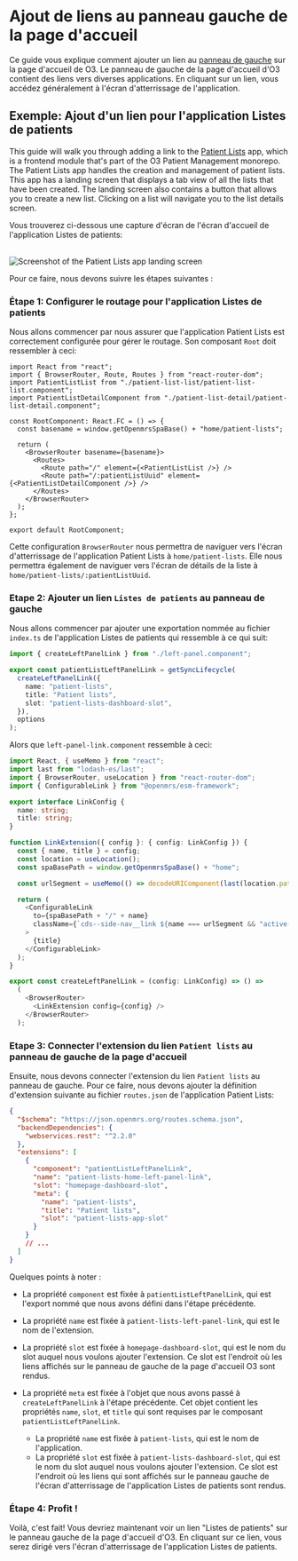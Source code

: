
# Ajout de liens au panneau gauche de la page d'accueil

Ce guide vous explique comment ajouter un lien au [panneau de gauche](https://zeroheight.com/23a080e38/p/796c6a-left-panel) sur la page d'accueil de O3. Le panneau de gauche de la page d'accueil d'O3 contient des liens vers diverses applications. En cliquant sur un lien, vous accédez généralement à l'écran d'atterrissage de l'application.

## Exemple: Ajout d'un lien pour l'application Listes de patients

This guide will walk you through adding a link to the [Patient Lists](https://github.com/openmrs/openmrs-esm-patient-management/tree/main/packages/esm-patient-list-app) app, which is a frontend module that's part of the O3 Patient Management monorepo. The Patient Lists app handles the creation and management of patient lists. This app has a landing screen that displays a tab view of all the lists that have been created. The landing screen also contains a button that allows you to create a new list. Clicking on a list will navigate you to the list details screen.

Vous trouverez ci-dessous une capture d'écran de l'écran d'accueil de l'application Listes de patients:

<br />
<Image
  src="/patient-lists-app.png"
  alt="Screenshot of the Patient Lists app landing screen"
  width={1000}
  height={1000}
/>
<br />

Pour ce faire, nous devons suivre les étapes suivantes :

<Steps>

### Étape 1: Configurer le routage pour l'application Listes de patients

Nous allons commencer par nous assurer que l'application Patient Lists est correctement configurée pour gérer le routage. Son composant `Root` doit ressembler à ceci:

```tsx
import React from "react";
import { BrowserRouter, Route, Routes } from "react-router-dom";
import PatientListList from "./patient-list-list/patient-list-list.component";
import PatientListDetailComponent from "./patient-list-detail/patient-list-detail.component";

const RootComponent: React.FC = () => {
  const basename = window.getOpenmrsSpaBase() + "home/patient-lists";

  return (
    <BrowserRouter basename={basename}>
      <Routes>
        <Route path="/" element={<PatientListList />} />
        <Route path="/:patientListUuid" element={<PatientListDetailComponent />} />
      </Routes>
    </BrowserRouter>
  );
};

export default RootComponent;
```

Cette configuration `BrowserRouter` nous permettra de naviguer vers l'écran d'atterrissage de l'application Patient Lists à `home/patient-lists`. Elle nous permettra également de naviguer vers l'écran de détails de la liste à `home/patient-lists/:patientListUuid`.

### Etape 2: Ajouter un lien `Listes de patients` au panneau de gauche

Nous allons commencer par ajouter une exportation nommée au fichier `index.ts` de l'application Listes de patients qui ressemble à ce qui suit:

```ts filename="index.ts" {4-7}
import { createLeftPanelLink } from "./left-panel.component";

export const patientListLeftPanelLink = getSyncLifecycle(
  createLeftPanelLink({
    name: "patient-lists",
    title: "Patient lists",
    slot: "patient-lists-dashboard-slot",
  }),
  options
);
```

Alors que `left-panel-link.component` ressemble à ceci:

```ts filename="left-panel-link.component.tsx"
import React, { useMemo } from "react";
import last from "lodash-es/last";
import { BrowserRouter, useLocation } from "react-router-dom";
import { ConfigurableLink } from "@openmrs/esm-framework";

export interface LinkConfig {
  name: string;
  title: string;
}

function LinkExtension({ config }: { config: LinkConfig }) {
  const { name, title } = config;
  const location = useLocation();
  const spaBasePath = window.getOpenmrsSpaBase() + "home";

  const urlSegment = useMemo(() => decodeURIComponent(last(location.pathname.split("/"))), [location.pathname]);

  return (
    <ConfigurableLink
      to={spaBasePath + "/" + name}
      className={`cds--side-nav__link ${name === urlSegment && "active-left-nav-link"}`}
    >
      {title}
    </ConfigurableLink>
  );
}

export const createLeftPanelLink = (config: LinkConfig) => () =>
  (
    <BrowserRouter>
      <LinkExtension config={config} />
    </BrowserRouter>
  );
```

### Etape 3: Connecter l'extension du lien `Patient lists` au panneau de gauche de la page d'accueil

Ensuite, nous devons connecter l'extension du lien `Patient lists` au panneau de gauche. Pour ce faire, nous devons ajouter la définition d'extension suivante au fichier `routes.json` de l'application Patient Lists:

```json
{
  "$schema": "https://json.openmrs.org/routes.schema.json",
  "backendDependencies": {
    "webservices.rest": "^2.2.0"
  },
  "extensions": [
    {
      "component": "patientListLeftPanelLink",
      "name": "patient-lists-home-left-panel-link",
      "slot": "homepage-dashboard-slot",
      "meta": {
        "name": "patient-lists",
        "title": "Patient lists",
        "slot": "patient-lists-app-slot"
      }
    }
    // ...
  ]
}
```

Quelques points à noter :

- La propriété `component` est fixée à `patientListLeftPanelLink`, qui est l'export nommé que nous avons défini dans l'étape précédente.
- La propriété `name` est fixée à `patient-lists-left-panel-link`, qui est le nom de l'extension.
- La propriété `slot` est fixée à `homepage-dashboard-slot`, qui est le nom du slot auquel nous voulons ajouter l'extension. Ce slot est l'endroit où les liens affichés sur le panneau de gauche de la page d'accueil O3 sont rendus.
- La propriété `meta` est fixée à l'objet que nous avons passé à `createLeftPanelLink` à l'étape précédente. Cet objet contient les propriétés `name`, `slot`, et `title` qui sont requises par le composant `patientListLeftPanelLink`.

  - La propriété `name` est fixée à `patient-lists`, qui est le nom de l'application.
  - La propriété `slot` est fixée à `patient-lists-dashboard-slot`, qui est le nom du slot auquel nous voulons ajouter l'extension. Ce slot est l'endroit où les liens qui sont affichés sur le panneau gauche de l'écran d'atterrissage de l'application Listes de patients sont rendus.

### Étape 4: Profit !

Voilà, c'est fait! Vous devriez maintenant voir un lien "Listes de patients" sur le panneau gauche de la page d'accueil d'O3. En cliquant sur ce lien, vous serez dirigé vers l'écran d'atterrissage de l'application Listes de patients.

</Steps>
